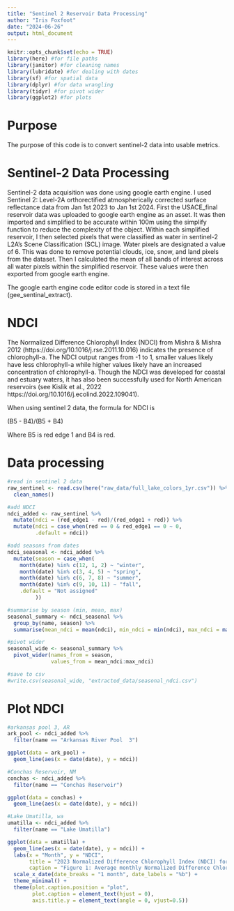 ```yaml
---
title: "Sentinel 2 Reservoir Data Processing"
author: "Iris Foxfoot"
date: "2024-06-26"
output: html_document
---
```


```r
knitr::opts_chunk$set(echo = TRUE)
library(here) #for file paths
library(janitor) #for cleaning names
library(lubridate) #for dealing with dates
library(sf) #for spatial data
library(dplyr) #for data wrangling
library(tidyr) #for pivot wider
library(ggplot2) #for plots
```

# Purpose

The purpose of this code is to convert sentinel-2 data into usable metrics.

# Sentinel-2 Data Processing

Sentinel-2 data acquisition was done using google earth engine. I used Sentinel 2: Level-2A orthorectified atmospherically corrected surface reflectance data from Jan 1st 2023 to Jan 1st 2024. First the USACE_final reservoir data was uploaded to google earth engine as an asset. It was then imported and simplified to be accurate within 100m using the simplify function to reduce the complexity of the object. Within each simplified reservoir, I then selected pixels that were classified as water in sentinel-2 L2A's Scene Classification (SCL) image. Water pixels are designated a value of 6. This was done to remove potential clouds, ice, snow, and land pixels from the dataset. Then I calculated the mean of all bands of interest across all water pixels within the simplified reservoir. These values were then exported from google earth engine.

The google earth engine code editor code is stored in a text file (gee_sentinal_extract).

# NDCI

The Normalized Difference Chlorophyll Index (NDCI) from Mishra & Mishra 2012 (https://doi.org/10.1016/j.rse.2011.10.016) indicates the presence of chlorophyll-a. The NDCI output ranges from -1 to 1, smaller values likely have less chlorophyll-a while higher values likely have an increased concentration of chlorophyll-a. Though the NDCI was developed for coastal and estuary waters, it has also been successfully used for North American reservoirs (see Kislik et al., 2022 https://doi.org/10.1016/j.ecolind.2022.109041).

When using sentinel 2 data, the formula for NDCI is

(B5 - B4)/(B5 + B4)

Where B5 is red edge 1 and B4 is red.

# Data processing

```r
#read in sentinel 2 data
raw_sentinel <- read.csv(here("raw_data/full_lake_colors_1yr.csv")) %>%
  clean_names()

#add NDCI 
ndci_added <- raw_sentinel %>%
  mutate(ndci = (red_edge1 - red)/(red_edge1 + red)) %>% 
  mutate(ndci = case_when(red == 0 & red_edge1 == 0 ~ 0,
         .default = ndci))

#add seasons from dates
ndci_seasonal <- ndci_added %>% 
  mutate(season = case_when(
    month(date) %in% c(12, 1, 2) ~ "winter",
    month(date) %in% c(3, 4, 5) ~ "spring",
    month(date) %in% c(6, 7, 8) ~ "summer",
    month(date) %in% c(9, 10, 11) ~ "fall",
    .default = "Not assigned"
         ))

#summarise by season (min, mean, max)
seasonal_summary <- ndci_seasonal %>% 
  group_by(name, season) %>% 
  summarise(mean_ndci = mean(ndci), min_ndci = min(ndci), max_ndci = max(ndci))

#pivot wider
seasonal_wide <- seasonal_summary %>% 
  pivot_wider(names_from = season,
              values_from = mean_ndci:max_ndci) 

#save to csv
#write.csv(seasonal_wide, "extracted_data/seasonal_ndci.csv")
```

# Plot NDCI

```r
#arkansas pool 3, AR
ark_pool <- ndci_added %>% 
  filter(name == "Arkansas River Pool  3")

ggplot(data = ark_pool) +
  geom_line(aes(x = date(date), y = ndci))

#Conchas Reservoir, NM
conchas <- ndci_added %>% 
  filter(name == "Conchas Reservoir")

ggplot(data = conchas) +
  geom_line(aes(x = date(date), y = ndci))

#Lake Umatilla, wa
umatilla <- ndci_added %>% 
  filter(name == "Lake Umatilla")

ggplot(data = umatilla) +
  geom_line(aes(x = date(date), y = ndci)) +
  labs(x = "Month", y = "NDCI",
       title = "2023 Normalized Difference Chlorophyll Index (NDCI) for Lake Umatilla, WA",
       caption = "Figure 1: Average monthly Normalized Difference Chlorophyll Index (NDCI) values for Lake Umatilla, WA in 2023. The NDCI ranges\nfrom -1 to 1. Smaller NDCI values indicate lower chlorophyll-a levels while higher NDCI values indicate increased concentrations of\nchlorophyll-a. NDCI was calculated from the Sentinel 2 Surface Reflectance dataset, downloaded from Google Earth Engine.\nFigure by Iris Foxfoot") +
  scale_x_date(date_breaks = "1 month", date_labels = "%b") +
  theme_minimal() +
  theme(plot.caption.position = "plot",
        plot.caption = element_text(hjust = 0),
        axis.title.y = element_text(angle = 0, vjust=0.5))
```

